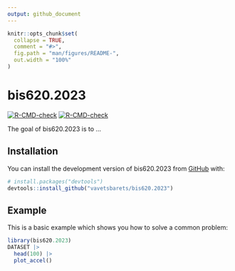 ```yaml
---
output: github_document
---
```


<!-- README.md is generated from README.Rmd. Please edit that file -->

```r
knitr::opts_chunk$set(
  collapse = TRUE,
  comment = "#>",
  fig.path = "man/figures/README-",
  out.width = "100%"
)
```

# bis620.2023

<!-- badges: start -->
[![R-CMD-check](https://github.com/vavetsbarets/bis620.2023/actions/workflows/R-CMD-check.yaml/badge.svg)](https://github.com/vavetsbarets/bis620.2023/actions/workflows/R-CMD-check.yaml)
[![R-CMD-check](https://github.com/vavetsbarets/bis620.2023/actions/workflows/test-coverage.yaml/badge.svg)](https://github.com/vavetsbarets/bis620.2023/actions/workflows/test-coverage.yaml)
<!-- badges: end -->

The goal of bis620.2023 is to ...

## Installation

You can install the development version of bis620.2023 from [GitHub](https://github.com/) with:

``` r
# install.packages("devtools")
devtools::install_github("vavetsbarets/bis620.2023")
```

## Example

This is a basic example which shows you how to solve a common problem:

```r
library(bis620.2023)
DATASET |> 
  head(100) |> 
  plot_accel()
```

